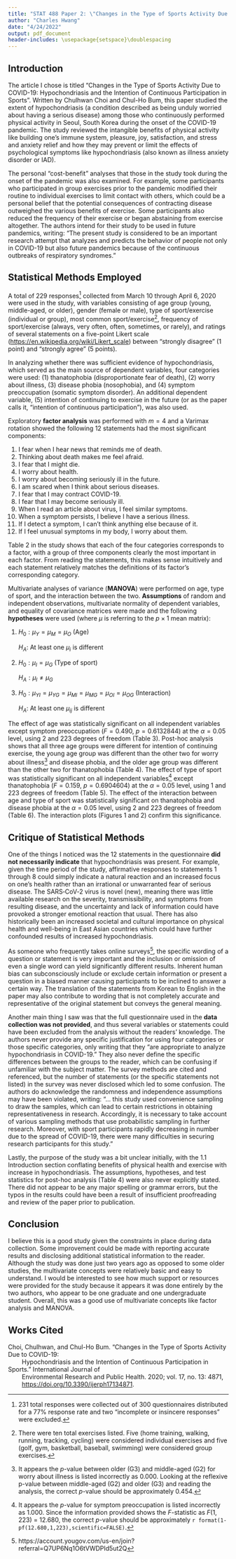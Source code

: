 ```yaml
---
title: "STAT 488 Paper 2: \"Changes in the Type of Sports Activity Due to COVID-19: Hypochondriasis and the Intention of Continuous Participation in Sports\""
author: "Charles Hwang"
date: "4/24/2022"
output: pdf_document
header-includes: \usepackage{setspace}\doublespacing
---
```

## Introduction

The article I chose is titled "Changes in the Type of Sports Activity Due to COVID-19: Hypochondriasis and the Intention of Continuous Participation in Sports". Written by Chulhwan Choi and Chul-Ho Bum, this paper studied the extent of hypochondriasis (a condition described as being unduly worried about having a serious disease) among those who continuously performed physical activity in Seoul, South Korea during the onset of the COVID-19 pandemic. The study reviewed the intangible benefits of physical activity like building one's immune system, pleasure, joy, satisfaction, and stress and anxiety relief and how they may prevent or limit the effects of psychological symptoms like hypochondriasis (also known as illness anxiety disorder or IAD).

The personal "cost-benefit" analyses that those in the study took during the onset of the pandemic was also examined. For example, some participants who participated in group exercises prior to the pandemic modified their routine to individual exercises to limit contact with others, which could be a personal belief that the potential consequences of contracting disease outweighed the various benefits of exercise. Some participants also reduced the frequency of their exercise or began abstaining from exercise altogether. The authors intend for their study to be used in future pandemics, writing: "The present study is considered to be an important research attempt that analyzes and predicts the behavior of people not only in COVID-19 but also future pandemics because of the continuous outbreaks of respiratory syndromes."

## Statistical Methods Employed

A total of 229 responses[^2] collected from March 10 through April 6, 2020 were used in the study, with variables consisting of age group (young, middle-aged, or older), gender (female or male), type of sport/exercise (individual or group), most common sport/exercise[^1], frequency of sport/exercise (always, very often, often, sometimes, or rarely), and ratings of several statements on a five-point Likert scale (<https://en.wikipedia.org/wiki/Likert_scale>) between "strongly disagree" (1 point) and "strongly agree" (5 points).

In analyzing whether there was sufficient evidence of hypochondriasis, which served as the main source of dependent variables, four categories were used: (1) thanatophobia (disproportionate fear of death), (2) worry about illness, (3) disease phobia (nosophobia), and (4) symptom preoccupation (somatic symptom disorder). An additional dependent variable, (5) intention of continuing to exercise in the future (or as the paper calls it, "intention of continuous participation"), was also used.

Exploratory **factor analysis** was performed with $m=4$ and a Varimax rotation showed the following 12 statements had the most significant components:

1. I fear when I hear news that reminds me of death.
2. Thinking about death makes me feel afraid.
3. I fear that I might die.
4. I worry about health.
5. I worry about becoming seriously ill in the future.
6. I am scared when I think about serious diseases.
7. I fear that I may contract COVID-19.
8. I fear that I may become seriously ill.
9. When I read an article about virus, I feel similar symptoms.
10. When a symptom persists, I believe I have a serious illness.
11. If I detect a symptom, I can't think anything else because of it.
12. If I feel unusual symptoms in my body, I worry about them.

Table 2 in the study shows that each of the four categories corresponds to a factor, with a group of three components clearly the most important in each factor. From reading the statements, this makes sense intuitively and each statement relatively matches the definitions of its factor's corresponding category.

Multivariate analyses of variance (**MANOVA**) were performed on age, type of sport, and the interaction between the two. **Assumptions** of random and independent observations, multivariate normality of dependent variables, and equality of covariance matrices were made and the following **hypotheses** were used (where $\mu$ is referring to the $p\times1$ mean matrix):

1. $H_0:\mu_Y=\mu_M=\mu_O$ (Age)

    $H_A:$ At least one $\mu_i$ is different

2. $H_0:\mu_I=\mu_G$ (Type of sport)

    $H_A:\mu_I\neq\mu_G$

3. $H_0:\mu_{YI}=\mu_{YG}=\mu_{MI}=\mu_{MG}=\mu_{OI}=\mu_{OG}$ (Interaction)

    $H_A:$ At least one $\mu_{ij}$ is different

The effect of age was statistically significant on all independent variables except symptom preoccupation ($F=0.490$, $p=0.6132844$) at the $\alpha=0.05$ level, using 2 and 223 degrees of freedom (Table 3). Post-hoc analysis shows that all three age groups were different for intention of continuing exercise, the young age group was different than the other two for worry about illness[^3] and disease phobia, and the older age group was different than the other two for thanatophobia (Table 4). The effect of type of sport was statistically significant on all independent variables[^4] except thanatophobia ($F=0.159$, $p=0.6904604$) at the $\alpha=0.05$ level, using 1 and 223 degrees of freedom (Table 5). The effect of the interaction between age and type of sport was statistically significant on thanatophobia and disease phobia at the $\alpha=0.05$ level, using 2 and 223 degrees of freedom (Table 6). The interaction plots (Figures 1 and 2) confirm this significance.

## Critique of Statistical Methods

One of the things I noticed was the 12 statements in the questionnaire **did not necessarily indicate** that hypochondriasis was present. For example, given the time period of the study, affirmative responses to statements 1 through 8 could simply indicate a natural reaction and an increased focus on one's health rather than an irrational or unwarranted fear of serious disease. The SARS‑CoV‑2 virus is novel (new), meaning there was little available research on the severity, transmissibility, and symptoms from resulting disease, and the uncertainty and lack of information could have provoked a stronger emotional reaction that usual. There has also historically been an increased societal and cultural importance on physical health and well-being in East Asian countries which could have further confounded results of increased hypochondriasis.

As someone who frequently takes online surveys[^5], the specific wording of a question or statement is very important and the inclusion or omission of even a single word can yield significantly different results. Inherent human bias can subconsciously include or exclude certain information or present a question in a biased manner causing participants to be inclined to answer a certain way. The translation of the statements from Korean to English in the paper may also contribute to wording that is not completely accurate and representative of the original statement but conveys the general meaning.

Another main thing I saw was that the full questionnaire used in the **data collection was not provided**, and thus several variables or statements could have been excluded from the analysis without the readers' knowledge. The authors never provide any specific justification for using four categories or those specific categories, only writing that they "are appropriate to analyze hypochondriasis in COVID-19." They also never define the specific differences between the groups to the reader, which can be confusing if unfamiliar with the subject matter. The survey methods are cited and referenced, but the number of statements (or the specific statements not listed) in the survey was never disclosed which led to some confusion. The authors do acknowledge the randomness and independence assumptions may have been violated, writing: "... this study used convenience sampling to draw the samples, which can lead to certain restrictions in obtaining representativeness in research. Accordingly, it is necessary to take account of various sampling methods that use probabilistic sampling in further research. Moreover, with sport participants rapidly decreasing in number due to the spread of COVID-19, there were many difficulties in securing research participants for this study."

Lastly, the purpose of the study was a bit unclear initially, with the 1.1 Introduction section conflating benefits of physical health and exercise with increase in hypochondriasis. The assumptions, hypotheses, and test statistics for post-hoc analysis (Table 4) were also never explicitly stated. There did not appear to be any major spelling or grammar errors, but the typos in the results could have been a result of insufficient proofreading and review of the paper prior to publication.

## Conclusion

I believe this is a good study given the constraints in place during data collection. Some improvement could be made with reporting accurate results and disclosing additional statistical information to the reader. Although the study was done just two years ago as opposed to some older studies, the multivariate concepts were relatively basic and easy to understand. I would be interested to see how much support or resources were provided for the study because it appears it was done entirely by the two authors, who appear to be one graduate and one undergraduate student. Overall, this was a good use of multivariate concepts like factor analysis and MANOVA.

[^1]: There were ten total exercises listed. Five (home training, walking, running, tracking, cycling) were considered individual exercises and five (golf, gym, basketball, baseball, swimming) were considered group exercises.

[^2]: 231 total responses were collected out of 300 questionnaires distributed for a 77% response rate and two "incomplete or insincere responses" were excluded.

[^3]: It appears the *p*-value between older (G3) and middle-aged (G2) for worry about illness is listed incorrectly as 0.000. Looking at the reflexive p-value between middle-aged (G2) and older (G3) and reading the analysis, the correct *p*-value should be approximately 0.454.

[^4]: It appears the *p*-value for symptom preoccupation is listed incorrectly as 1.000. Since the information provided shows the *F*-statistic as *F*(1, 223) = 12.680, the correct *p*-value should be approximately `r format(1-pf(12.680,1,223),scientific=FALSE)`.

[^5]: https://account.yougov.com/us-en/join?referral=Q7UP6Nq1O6tVWDPId5ut2Q

## Works Cited

| Choi, Chulhwan, and Chul-Ho Bum. "Changes in the Type of Sports Activity Due to COVID-19:
|         Hypochondriasis and the Intention of Continuous Participation in Sports." International Journal of
|         Environmental Research and Public Health. 2020; vol. 17, no. 13: 4871,
|         <https://doi.org/10.3390/ijerph17134871>.